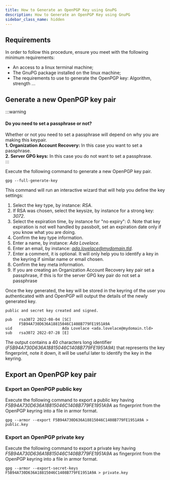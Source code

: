 ```yaml
---
title: How to Generate an OpenPGP Key using GnuPG
description: How to Generate an OpenPGP Key using GnuPG
sidebar_class_name: hidden
---
```


## Requirements

In order to follow this procedure, ensure you meet with the following minimum requirements:

- An access to a linux terminal machine;
- The GnuPG package installed on the linux machine;
- The requirements to use to generate the OpenPGP key: Algorithm, strength ...

## Generate a new OpenPGP key pair

:::warning
  <h4>Do you need to set a passphrase or not?</h4>
  Whether or not you need to set a passphrase will depend on why you are making this keypair.<br />
  <strong>1. Organization Account Recovery:</strong> In this case you want to set a passphrase. <br />
  <strong>2. Server GPG keys:</strong> In this case you do not want to set a passphrase. <br />
:::

Execute the following command to generate a new OpenPGP key pair.

```shell
gpg --full-generate-key
```

This command will run an interactive wizard that will help you define the key settings:

1. Select the key type, by instance: *RSA*.
2. If RSA was chosen, select the keysize, by instance for a strong key: *3072*.
3. Select the expiration time, by instance for "no expiry": *0*. Note that key expiration is not well handled by passbolt, set an expiration date only if you know what you are doing.
4. Confirm the key type information.
5. Enter a name, by instance: *Ada Lovelace*.
6. Enter an email, by instance: *ada.lovelace@mydomain.tld*.
7. Enter a comment, it is optional. It will only help you to identify a key in the keyring if similar name or email chosen.
8. Confirm the key meta information.
9. If you are creating an Organization Account Recovery key pair set a passphrase, if this is for the server GPG key pair do not set a passphrase

Once the key generated, the key will be stored in the keyring of the user you authenticated with and OpenPGP will
output the details of the newly generated key.

```shell
public and secret key created and signed.

pub   rsa3072 2022-08-04 [SC]
      F5B94A730D636A18815046C1408B779FE1951A9A
uid                      Ada Lovelace <ada.lovelace@mydomain.tld>
sub   rsa3072 2022-07-28 [E]
```

The output contains a 40 characters long identifier (*F5B94A730D636A18815046C1408B779FE1951A9A*) that represents the key fingerprint,
note it down, it will be useful later to identify the key in the keyring.

## Export an OpenPGP key pair

### Export an OpenPGP public key

Execute the following command to export a public key having *F5B94A730D636A18815046C1408B779FE1951A9A* as fingerprint from
the OpenPGP keyring into a file in armor format.

```shell
gpg --armor --export F5B94A730D636A18815046C1408B779FE1951A9A > public.key
```

### Export an OpenPGP private key

Execute the following command to export a private key having *F5B94A730D636A18815046C1408B779FE1951A9A* as fingerprint from
the OpenPGP keyring into a file in armor format.

```shell
gpg --armor --export-secret-keys F5B94A730D636A18815046C1408B779FE1951A9A > private.key
````
